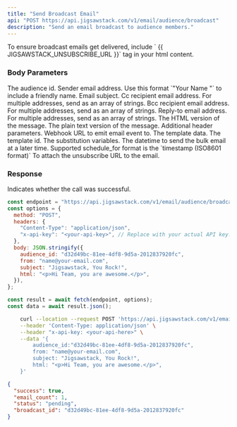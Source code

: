 ```yaml
---
title: "Send Broadcast Email"
api: "POST https://api.jigsawstack.com/v1/email/audience/broadcast"
description: "Send an email broadcast to audience members."
---
```


<Info>
  To ensure broadcast emails get delivered, include `
  {{ JIGSAWSTACK_UNSUBSCRIBE_URL }}` tag in your html content.
</Info>

### Body Parameters

<ParamField body="audience_id" type="string" required>
  The audience id.
</ParamField>

<ParamField body="from" type="string" required>
  Sender email address. 
 Use this format `"Your Name <sender@your-domain.com>"` to  include a friendly name.
</ParamField>

<ParamField body="subject" type="string" required>
  Email subject.
</ParamField>

<ParamField body="cc" type="string | string[]">
  Cc recipient email address. For multiple addresses, send as an array of
  strings.
</ParamField>

<ParamField body="bcc" type="string |string[]">
  Bcc recipient email address. For multiple addresses, send as an array of
  strings.
</ParamField>

<ParamField body="reply_to" type="string | string[]">
  Reply-to email address. For multiple addresses, send as an array of strings.
</ParamField>

<ParamField body="html" type="string">
  The HTML version of the message.
</ParamField>

<ParamField body="text" type="string">
  The plain text version of the message.
</ParamField>

<ParamField body="headers" type="record<string, string>">
  Additional header parameters.
</ParamField>

<ParamField body="webhook_url" type="string">
  Webhook URL to emit email event to.
</ParamField>

<ParamField body="template" type="object">
  The template data.
  <Expandable title="property" defaultOpen="true">
    <ParamField body="id" type="string">
      The template id.
    </ParamField>
    <ParamField body="variables" type="object">
      The substitution variables.
    </ParamField>
  </Expandable>
</ParamField>

<ParamField body="schedule_for" type="string">
  The datetime to send the bulk email at a later time. Supported schedule_for
  format is the `timestamp (ISO8601 format)`
</ParamField>

<ParamField body="render_unsubscribe_url" type="boolean">
  To attach the unsubscribe URL to the email.
</ParamField>

<Snippet file="header.mdx" />

### Response

<ResponseField name="success" type="boolean">
  Indicates whether the call was successful.
</ResponseField>

<RequestExample>

```javascript Node.js
const endpoint = "https://api.jigsawstack.com/v1/email/audience/broadcast";
const options = {
  method: "POST",
  headers: {
    "Content-Type": "application/json",
    "x-api-key": "<your-api-key>", // Replace with your actual API key.
  },
  body: JSON.stringify({
    audience_id: "d32d49bc-81ee-4df8-9d5a-2012837920fc",
    from: "name@your-email.com",
    subject: "Jigsawstack, You Rock!",
    html: "<p>Hi Team, you are awesome.</p>",
  }),
};

const result = await fetch(endpoint, options);
const data = await result.json();
```

```bash cURL
    curl --location --request POST 'https://api.jigsawstack.com/v1/email/audience/broadcast' \
    --header 'Content-Type: application/json' \
    --header "x-api-key: <your-api-here>" \
    --data '{
        audience_id:"d32d49bc-81ee-4df8-9d5a-2012837920fc",
        from: "name@your-email.com",
        subject: "Jigsawstack, You Rock!",
        html: "<p>Hi Team, you are awesome.</p>",
    }'
```

</RequestExample>

<ResponseExample>

```json Response
{
  "success": true,
  "email_count": 1,
  "status": "pending",
  "broadcast_id": "d32d49bc-81ee-4df8-9d5a-2012837920fc"
}
```

</ResponseExample>
